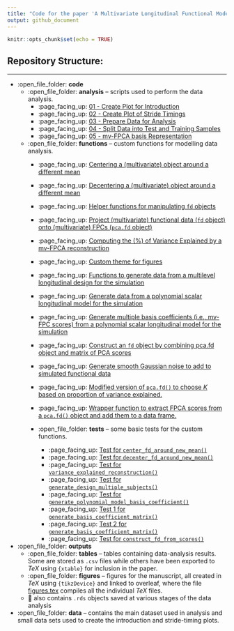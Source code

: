 ```yaml
---
title: "Code for the paper 'A Multivariate Longitudinal Functional Model for Repeatedly-Observed Human-Movement Data'"
output: github_document
---
```


```r
knitr::opts_chunk$set(echo = TRUE)
```


## Repository Structure:  

--- 
* :open_file_folder: **code**
  * :open_file_folder: **analysis** -- scripts used to perform the data analysis.
    * :page_facing_up: [01 - Create Plot for Introduction](code/analysis/01-introduction-plot.R)
    * :page_facing_up: [02 - Create Plot of Stride Timings](code/analysis/02-strides-timing-plot.R)
    * :page_facing_up: [03 - Prepare Data for Analysis](code/analysis/03-data-preparation.R)
    * :page_facing_up: [04 - Split Data into Test and Training Samples](code/analysis/04-test-train-split.R)
    * :page_facing_up: [05 - mv-FPCA basis Representation](code/analysis/05-basis-representation.R)
  * :open_file_folder: **functions** -- custom functions for modelling data analysis.
    * :page_facing_up: [Centering a (multivariate) object around a different mean](code/functions/center_fd_around_new_mean.R)
    * :page_facing_up: [Decentering a (multivariate) object around a different mean](code/functions/decenter_fd_around_new_mean.R)
    * :page_facing_up: [Helper functions for manipulating `fd` objects](code/functions/functions-helper-smoothing.R)
    * :page_facing_up: [Project (multivariate) functional data (`fd` object) onto (multivariate) FPCs (`pca.fd` object)](code/functions/project_data_onto_fpcs.R)  
    * :page_facing_up: [Computing the (%) of Variance Explained by a mv-FPCA reconstruction](code/functions/variance_explained_reconstruction.R)
    * :page_facing_up: [Custom theme for figures](code/functions/theme_gunning.R)
    * :page_facing_up: [Functions to generate data from a multilevel longitudinal design for the simulation](code/functions/generate_design.R)
    * :page_facing_up: [Generate data from a polynomial scalar longitudinal model for the simulation](code/functions/generate_polynomial_model_basis_coefficient.R)
    * :page_facing_up: [Generate multiple basis coefficients (i.e., mv-FPC scores) from a polynomial scalar longitudinal model for the simulation](code/functions/generate-basis-coefficient-matrix.R)
    * :page_facing_up: [Construct an `fd` object by combining pca.fd object and matrix of PCA scores](code/functions/construct_fd_from_scores.R)
     * :page_facing_up: [Generate smooth Gaussian noise to add to simulated functional data](code/functions/function-generate-smooth-noise.R)
     * :page_facing_up: [Modified version of `pca.fd()` to choose $K$ based on proportion of variance explained.](code/functions/pca.fd_pve_cutoff.R)
     * :page_facing_up: [Wrapper function to extract FPCA scores from a `pca.fd()` object and add them to a data frame.](code/functions/construct_fd_from_scores.R)
     
    
    * :open_file_folder: **tests** -- some basic tests for the custom functions.
      * :page_facing_up: [Test for `center_fd_around_new_mean()`](code/functions/tests/test-center_fd_around_new_mean.R)
      * :page_facing_up: [Test for `decenter_fd_around_new_mean()`](code/functions/tests/test-decenter_fd_around_new_mean.R)
      * :page_facing_up: [Test for `variance_explained_reconstruction()`](code/functions/tests/test-variance-explained-reconstruction.R)
      * :page_facing_up: [Test for `generate_design_multiple_subjects()`](code/functions/tests/test-generate-design.R)
       * :page_facing_up: [Test for `generate_polynomial_model_basis_coefficient()`](code/functions/tests/test-generate_polynomial_model_basis_coefficient.R)
       * :page_facing_up: [Test 1 for `generate_basis_coefficient_matrix()`](code/functions/tests/test-generate-basis-coefficient-matrix-01.R)
       * :page_facing_up: [Test 2 for `generate_basis_coefficient_matrix()`](code/functions/tests/test-generate-basis-coefficient-matrix-02.R)
       * :page_facing_up: [Test for `construct_fd_from_scores()`](code/functions/tests/test_construct_fd_from_scores.R)
* :open_file_folder: **outputs**
   * :open_file_folder: **tables** -- tables containing data-analysis results. Some are stored as `.csv` files while others have been exported to $TeX$ using `{xtable}` for inclusion in the paper.
   * :open_file_folder: **figures** -- figures for the manuscript, all created in $TeX$ using `{tikzDevice}` and linked to overleaf, where the file [figures.tex](outputs/figures/figures.tex) compiles all the individual $TeX$ files.
   * 💾 also contains `.rds` objects saved at various stages of the data analysis
* :open_file_folder: **data** -- contains the main dataset used in analysis and small data sets used to create the introduction and stride-timing plots.

    